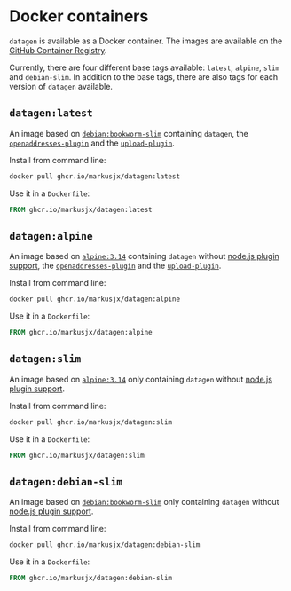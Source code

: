 # Docker containers

`datagen` is available as a Docker container. The images are available on the
[GitHub Container Registry](https://github.com/MarkusJx/datagen/pkgs/container/datagen).

Currently, there are four different base tags available: `latest`, `alpine`, `slim` and `debian-slim`.
In addition to the base tags, there are also tags for each version of `datagen` available.

## `datagen:latest`

An image based on [`debian:bookworm-slim`](https://hub.docker.com/_/debian)
containing `datagen`, the [`openaddresses-plugin`](plugins/default/openaddresses.md)
and the [`upload-plugin`](plugins/default/upload.md).

Install from command line:

```sh
docker pull ghcr.io/markusjx/datagen:latest
```

Use it in a `Dockerfile`:

```dockerfile
FROM ghcr.io/markusjx/datagen:latest
```

## `datagen:alpine`

An image based on [`alpine:3.14`](https://hub.docker.com/_/alpine)
containing `datagen` without [node.js plugin support](plugins/node),
the [`openaddresses-plugin`](plugins/default/openaddresses.md)
and the [`upload-plugin`](plugins/default/upload.md).

Install from command line:

```sh
docker pull ghcr.io/markusjx/datagen:alpine
```

Use it in a `Dockerfile`:

```dockerfile
FROM ghcr.io/markusjx/datagen:alpine
```

## `datagen:slim`

An image based on [`alpine:3.14`](https://hub.docker.com/_/alpine)
only containing `datagen` without [node.js plugin support](plugins/node).

Install from command line:

```sh
docker pull ghcr.io/markusjx/datagen:slim
```

Use it in a `Dockerfile`:

```dockerfile
FROM ghcr.io/markusjx/datagen:slim
```

## `datagen:debian-slim`

An image based on [`debian:bookworm-slim`](https://hub.docker.com/_/debian)
only containing `datagen` without [node.js plugin support](plugins/node).

Install from command line:

```sh
docker pull ghcr.io/markusjx/datagen:debian-slim
```

Use it in a `Dockerfile`:

```dockerfile
FROM ghcr.io/markusjx/datagen:debian-slim
```
